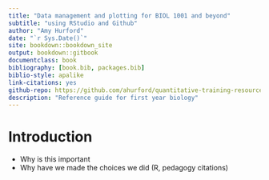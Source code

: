 ```yaml
--- 
title: "Data management and plotting for BIOL 1001 and beyond"
subtitle: "using RStudio and Github"
author: "Amy Hurford"
date: "`r Sys.Date()`"
site: bookdown::bookdown_site
output: bookdown::gitbook
documentclass: book
bibliography: [book.bib, packages.bib]
biblio-style: apalike
link-citations: yes
github-repo: https://github.com/ahurford/quantitative-training-resources/tree/master/first-year-guide
description: "Reference guide for first year biology"
---
```


# Introduction

- Why is this important
- Why have we made the choices we did (R, pedagogy citations)
